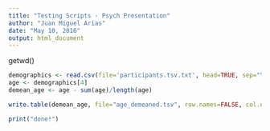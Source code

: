 ```yaml
---
title: "Testing Scripts - Psych Presentation"
author: "Juan Miguel Arias"
date: "May 10, 2016"
output: html_document
---
```


getwd()

```r
demographics <- read.csv(file='participants.tsv.txt', head=TRUE, sep="\t")
age <- demographics[4]
demean_age <- age - sum(age)/length(age)

write.table(demean_age, file="age_demeaned.tsv", row.names=FALSE, col.names=FALSE, sep="\t")

print("done!")
```



